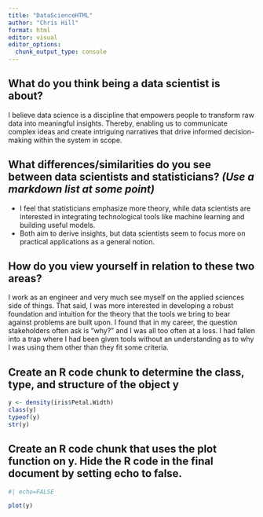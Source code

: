 ```yaml
---
title: "DataScienceHTML"
author: "Chris Hill"
format: html
editor: visual
editor_options: 
  chunk_output_type: console
---
```


## What do you think being a data scientist is about?

I believe data science is a discipline that empowers people to transform raw data into meaningful insights. Thereby, enabling us to communicate complex ideas and create intriguing narratives that drive informed decision-making within the system in scope.

## What differences/similarities do you see between data scientists and statisticians? *(Use a markdown list at some point)*

-   I feel that statisticians emphasize more theory, while data scientists are interested in integrating technological tools like machine learning and building useful models.
-   Both aim to derive insights, but data scientists seem to focus more on practical applications as a general notion.

## How do you view yourself in relation to these two areas?

I work as an engineer and very much see myself on the applied sciences side of things. That said, I was more interested in developing a robust foundation and intuition for the theory that the tools we bring to bear against problems are built upon. I found that in my career, the question stakeholders often ask is "why?" and I was all too often at a loss. I had fallen into a trap where I had been given tools without an understanding as to why I was using them other than they fit some criteria.

## Create an R code chunk to determine the class, type, and structure of the object y

```r
y <- density(iris$Petal.Width)
class(y)
typeof(y)
str(y)
```

## Create an R code chunk that uses the plot function on y. Hide the R code in the final document by setting echo to false.

```r
#| echo=FALSE

plot(y)
```


